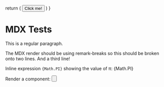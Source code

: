   return (
    <button
      type="button"
      className="text-sm rounded bg-blue-500 px-3 py-1 font-semibold text-white"
    >
      Click me!
    </button>
  )
}

# MDX Tests

This is a regular paragraph.

The MDX render should be using remark-breaks
so this should be broken onto two lines.
And a third line!

Inline expression `{Math.PI}` showing the value of π: {Math.PI}

Render a component: <Button />
